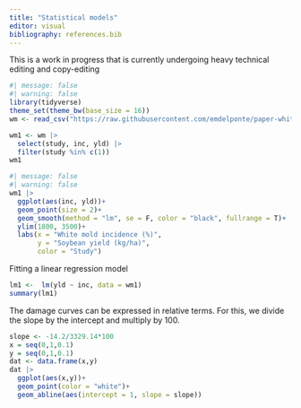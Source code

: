 ```yaml
---
title: "Statistical models"
editor: visual
bibliography: references.bib
---
```


::: {.callout-note appearance="simple"}
This is a work in progress that is currently undergoing heavy technical editing and copy-editing
:::

```r
#| message: false
#| warning: false
library(tidyverse)
theme_set(theme_bw(base_size = 16))
wm <- read_csv("https://raw.githubusercontent.com/emdelponte/paper-white-mold-meta-analysis/gh-pages/dat-white-mold-br.csv")
```

```r
wm1 <- wm |> 
  select(study, inc, yld) |> 
  filter(study %in% c(1)) 
wm1
```

```r
#| message: false
#| warning: false
wm1 |> 
  ggplot(aes(inc, yld))+
  geom_point(size = 2)+
  geom_smooth(method = "lm", se = F, color = "black", fullrange = T)+
  ylim(1800, 3500)+
  labs(x = "White mold incidence (%)",
       y = "Soybean yield (kg/ha)",
       color = "Study")
```

Fitting a linear regression model

```r
lm1 <-  lm(yld ~ inc, data = wm1) 
summary(lm1)

```

The damage curves can be expressed in relative terms. For this, we divide the slope by the intercept and multiply by 100.

```r
slope <- -14.2/3329.14*100
x = seq(0,1,0.1)
y = seq(0,1,0.1)
dat <- data.frame(x,y)
dat |> 
  ggplot(aes(x,y))+
  geom_point(color = "white")+  
  geom_abline(aes(intercept = 1, slope = slope))
```
